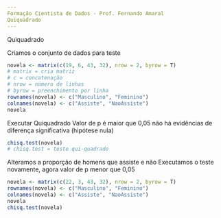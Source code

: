 ```yaml
---
Formação Cientista de Dados - Prof. Fernando Amaral
Quiquadrado
---
```

Quiquadrado

Criamos o conjunto de dados para teste
```r
novela <- matrix(c(19, 6, 43, 32), nrow = 2, byrow = T)
# matrix = cria matriz
# c = concatenação
# nrow = número de linhas
# byrow = preenchimento por linha
rownames(novela) <- c("Masculino", "Feminino")
colnames(novela) <- c("Assiste", "NaoAssiste")
novela
```
Executar Quiquadrado
Valor de p é maior que 0,05 não há evidências de diferença significativa (hipótese nula)
```r
chisq.test(novela)
# chisq.test = teste qui-quadrado
```
Alteramos a proporção de homens que assiste e não 
Executamos o teste novamente, agora valor de p menor que 0,05
```r
novela <- matrix(c(22, 3, 43, 32), nrow = 2, byrow = T)
rownames(novela) <- c("Masculino", "Feminino")
colnames(novela) <- c("Assiste", "NaoAssiste")
novela
chisq.test(novela)
```

